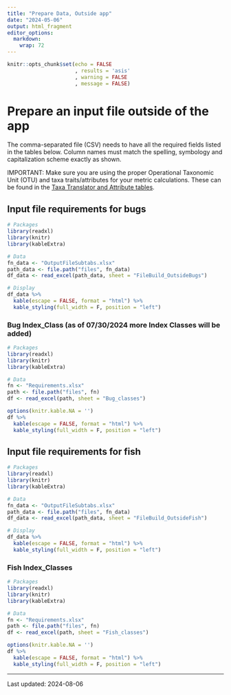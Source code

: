 ```yaml
---
title: "Prepare Data, Outside app"
date: "2024-05-06"
output: html_fragment
editor_options: 
  markdown: 
    wrap: 72
---
```


```r
knitr::opts_chunk$set(echo = FALSE
                      , results = 'asis'
                      , warning = FALSE
                      , message = FALSE)
```

# Prepare an input file outside of the app

The comma-separated file (CSV) needs to have all the required fields
listed in the tables below. Column names must match the spelling,
symbology and capitalization scheme exactly as shown.

IMPORTANT: Make sure you are using the proper Operational Taxonomic Unit
(OTU) and taxa traits/attributes for your metric calculations. These can
be found in the
<a href="https://github.com/leppott/BioMonTools_SupportFiles/tree/main/data/taxa_official/GP" target="blank">Taxa
Translator and Attribute tables</a>.

## Input file requirements for bugs

```r
# Packages
library(readxl)
library(knitr)
library(kableExtra)

# Data
fn_data <- "OutputFileSubtabs.xlsx"
path_data <- file.path("files", fn_data)
df_data <- read_excel(path_data, sheet = "FileBuild_OutsideBugs")

# Display
df_data %>%
  kable(escape = FALSE, format = "html") %>%
  kable_styling(full_width = F, position = "left")
```

### Bug Index_Class (as of 07/30/2024 more Index Classes will be added)

```r
# Packages
library(readxl)
library(knitr)
library(kableExtra)

# Data
fn <- "Requirements.xlsx"
path <- file.path("files", fn)
df <- read_excel(path, sheet = "Bug_classes")

options(knitr.kable.NA = '')
df %>%
  kable(escape = FALSE, format = "html") %>%
  kable_styling(full_width = F, position = "left")
```

## Input file requirements for fish

```r
# Packages
library(readxl)
library(knitr)
library(kableExtra)

# Data
fn_data <- "OutputFileSubtabs.xlsx"
path_data <- file.path("files", fn_data)
df_data <- read_excel(path_data, sheet = "FileBuild_OutsideFish")

# Display
df_data %>%
  kable(escape = FALSE, format = "html") %>%
  kable_styling(full_width = F, position = "left")
```

### Fish Index_Classes

```r
# Packages
library(readxl)
library(knitr)
library(kableExtra)

# Data
fn <- "Requirements.xlsx"
path <- file.path("files", fn)
df <- read_excel(path, sheet = "Fish_classes")

options(knitr.kable.NA = '')
df %>%
  kable(escape = FALSE, format = "html") %>%
  kable_styling(full_width = F, position = "left")
```

------------------------------------------------------------------------

Last updated: 2024-08-06
